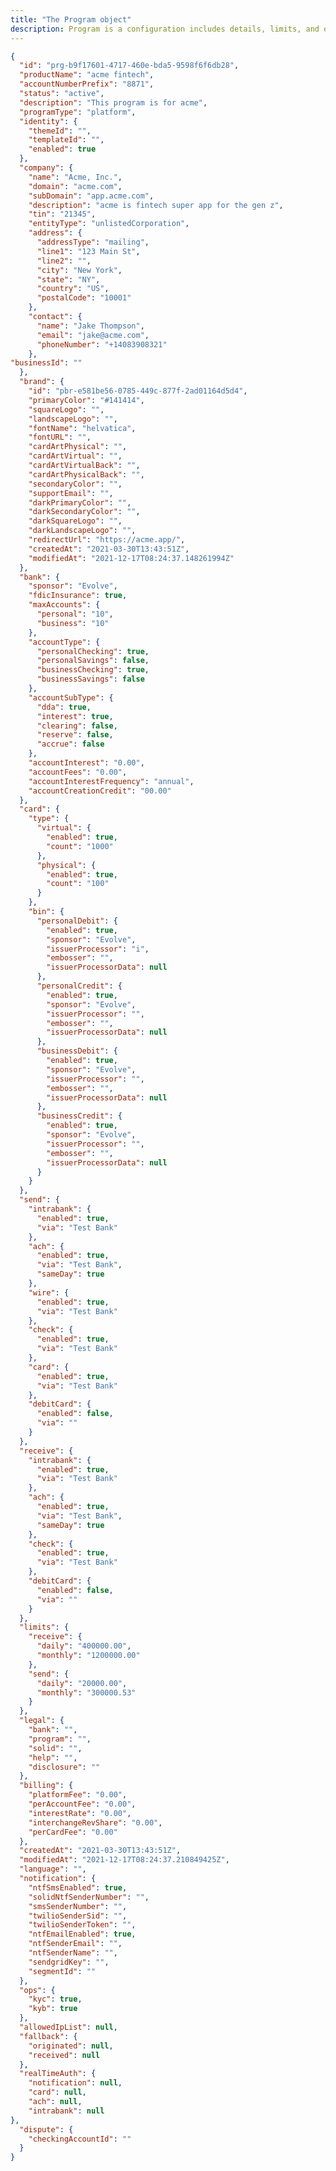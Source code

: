 ```yaml
---
title: "The Program object"
description: Program is a configuration includes details, limits, and other settings.
---
```


```json 
{
  "id": "prg-b9f17601-4717-460e-bda5-9598f6f6db28",
  "productName": "acme fintech",
  "accountNumberPrefix": "8871",
  "status": "active",
  "description": "This program is for acme",
  "programType": "platform",
  "identity": {
    "themeId": "",
    "templateId": "",
    "enabled": true
  },
  "company": {
    "name": "Acme, Inc.",
    "domain": "acme.com",
    "subDomain": "app.acme.com",
    "description": "acme is fintech super app for the gen z",
    "tin": "21345",
    "entityType": "unlistedCorporation",
    "address": {
      "addressType": "mailing",
      "line1": "123 Main St",
      "line2": "",
      "city": "New York",
      "state": "NY",
      "country": "US",
      "postalCode": "10001"
    },
    "contact": {
      "name": "Jake Thompson",
      "email": "jake@acme.com",
      "phoneNumber": "+14083908321"
    },
"businessId": ""
  },
  "brand": {
    "id": "pbr-e581be56-0785-449c-877f-2ad01164d5d4",
    "primaryColor": "#141414",
    "squareLogo": "",
    "landscapeLogo": "",
    "fontName": "helvatica",
    "fontURL": "",
    "cardArtPhysical": "",
    "cardArtVirtual": "",
    "cardArtVirtualBack": "",
    "cardArtPhysicalBack": "",
    "secondaryColor": "",
    "supportEmail": "",
    "darkPrimaryColor": "",
    "darkSecondaryColor": "",
    "darkSquareLogo": "",
    "darkLandscapeLogo": "",
    "redirectUrl": "https://acme.app/",
    "createdAt": "2021-03-30T13:43:51Z",
    "modifiedAt": "2021-12-17T08:24:37.148261994Z"
  },
  "bank": {
    "sponsor": "Evolve",
    "fdicInsurance": true,
    "maxAccounts": {
      "personal": "10",
      "business": "10"
    },
    "accountType": {
      "personalChecking": true,
      "personalSavings": false,
      "businessChecking": true,
      "businessSavings": false
    },
    "accountSubType": {
      "dda": true,
      "interest": true,
      "clearing": false,
      "reserve": false,
      "accrue": false
    },
    "accountInterest": "0.00",
    "accountFees": "0.00",
    "accountInterestFrequency": "annual",
    "accountCreationCredit": "00.00"
  },
  "card": {
    "type": {
      "virtual": {
        "enabled": true,
        "count": "1000"
      },
      "physical": {
        "enabled": true,
        "count": "100"
      }
    },
    "bin": {
      "personalDebit": {
        "enabled": true,
        "sponsor": "Evolve",
        "issuerProcessor": "i",
        "embosser": "",
        "issuerProcessorData": null
      },
      "personalCredit": {
        "enabled": true,
        "sponsor": "Evolve",
        "issuerProcessor": "",
        "embosser": "",
        "issuerProcessorData": null
      },
      "businessDebit": {
        "enabled": true,
        "sponsor": "Evolve",
        "issuerProcessor": "",
        "embosser": "",
        "issuerProcessorData": null
      },
      "businessCredit": {
        "enabled": true,
        "sponsor": "Evolve",
        "issuerProcessor": "",
        "embosser": "",
        "issuerProcessorData": null
      }
    }
  },
  "send": {
    "intrabank": {
      "enabled": true,
      "via": "Test Bank"
    },
    "ach": {
      "enabled": true,
      "via": "Test Bank",
      "sameDay": true
    },
    "wire": {
      "enabled": true,
      "via": "Test Bank"
    },
    "check": {
      "enabled": true,
      "via": "Test Bank"
    },
    "card": {
      "enabled": true,
      "via": "Test Bank"
    },
    "debitCard": {
      "enabled": false,
      "via": ""
    }
  },
  "receive": {
    "intrabank": {
      "enabled": true,
      "via": "Test Bank"
    },
    "ach": {
      "enabled": true,
      "via": "Test Bank",
      "sameDay": true
    },
    "check": {
      "enabled": true,
      "via": "Test Bank"
    },
    "debitCard": {
      "enabled": false,
      "via": ""
    }
  },
  "limits": {
    "receive": {
      "daily": "400000.00",
      "monthly": "1200000.00"
    },
    "send": {
      "daily": "20000.00",
      "monthly": "300000.53"
    }
  },
  "legal": {
    "bank": "",
    "program": "",
    "solid": "",
    "help": "",
    "disclosure": ""
  },
  "billing": {
    "platformFee": "0.00",
    "perAccountFee": "0.00",
    "interestRate": "0.00",
    "interchangeRevShare": "0.00",
    "perCardFee": "0.00"
  },
  "createdAt": "2021-03-30T13:43:51Z",
  "modifiedAt": "2021-12-17T08:24:37.210849425Z",
  "language": "",
  "notification": {
    "ntfSmsEnabled": true,
    "solidNtfSenderNumber": "",
    "smsSenderNumber": "",
    "twilioSenderSid": "",
    "twilioSenderToken": "",
    "ntfEmailEnabled": true,
    "ntfSenderEmail": "",
    "ntfSenderName": "",
    "sendgridKey": "",
    "segmentId": ""
  },
  "ops": {
    "kyc": true,
    "kyb": true
  },
  "allowedIpList": null,
  "fallback": {
    "originated": null,
    "received": null
  },
  "realTimeAuth": {
    "notification": null,
    "card": null,
    "ach": null,
    "intrabank": null
},
  "dispute": {
    "checkingAccountId": ""
  }
}
```